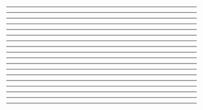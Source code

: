 




<TitleSlide />

---

<Popularity />

---

<JestWebsite />

---

<JestSetup />

---

<TestExample />

---

<JestExampleRun />

---

<UncoveredSubtract />

---

<JestCoverageRun />

---

<JestLcovReport />

---

<TypeScriptSetup />

---

<JestTypeScript />

---

<JestWatchMode />

---

<JestParallelization />

---

<Isolation />

---

<Mocking />

---

<WithoutSnapshotTesting />

---

<SnapshotTesting />

---

<FancyStuff />

---

<JestCommunity />
